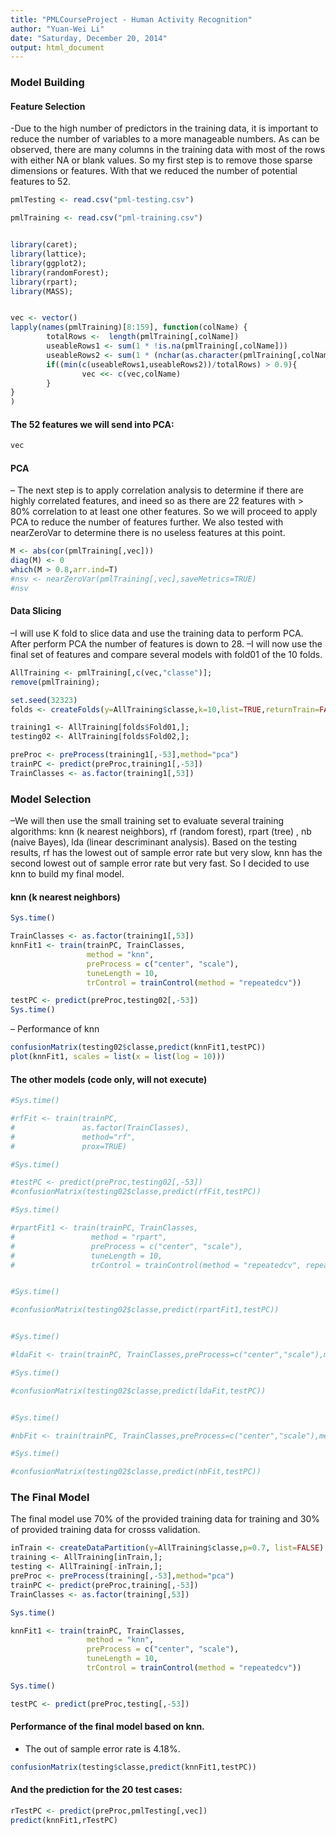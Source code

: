 ```yaml
---
title: "PMLCourseProject - Human Activity Recognition"
author: "Yuan-Wei Li"
date: "Saturday, December 20, 2014"
output: html_document
---
```


### Model Building
#### Feature Selection
-Due to the high number of predictors in the training data, it is important to reduce the number of variables to a more manageable numbers. As can be observed, there are many columns in the training data with most of the rows with either NA or blank values. So my first step is to remove those sparse dimensions or features. With that we reduced the number of potential features to 52.

```r

pmlTesting <- read.csv("pml-testing.csv")

pmlTraining <- read.csv("pml-training.csv")


library(caret);
library(lattice);
library(ggplot2);
library(randomForest);
library(rpart);
library(MASS);


vec <- vector()
lapply(names(pmlTraining)[8:159], function(colName) {
        totalRows <-  length(pmlTraining[,colName])       
        useableRows1 <- sum(1 * !is.na(pmlTraining[,colName]))
        useableRows2 <- sum(1 * (nchar(as.character(pmlTraining[,colName])) > 0))
        if((min(c(useableRows1,useableRows2))/totalRows) > 0.9){
                vec <<- c(vec,colName)        
        }
}
)

```

#### The 52 features we will send into PCA:
```r
vec

```

#### PCA
-- The next step is to apply correlation analysis to determine if there are highly correlated features, and ineed so as there are 22 features with > 80% correlation  to at least one other features. So we will proceed to apply PCA to reduce the number of features further. We also tested with nearZeroVar to determine there is no useless features at this point.

```r
M <- abs(cor(pmlTraining[,vec]))
diag(M) <- 0
which(M > 0.8,arr.ind=T)
#nsv <- nearZeroVar(pmlTraining[,vec],saveMetrics=TRUE)
#nsv
```

#### Data Slicing
--I will use K fold to slice data and use the training data to perform PCA. After perform PCA the number of features is down to 28.
--I will now use the final set of features and compare several models with fold01 of the 10 folds.
```r
AllTraining <- pmlTraining[,c(vec,"classe")];
remove(pmlTraining);

set.seed(32323)
folds <- createFolds(y=AllTraining$classe,k=10,list=TRUE,returnTrain=FALSE)

training1 <- AllTraining[folds$Fold01,]; 
testing02 <- AllTraining[folds$Fold02,];

preProc <- preProcess(training1[,-53],method="pca")
trainPC <- predict(preProc,training1[,-53])
TrainClasses <- as.factor(training1[,53])

```


### Model Selection
--We will then use the small training set to evaluate several training algorithms: knn (k nearest neighbors), rf (random forest), rpart (tree) , nb (naive Bayes), lda (linear descriminant analysis). Based on the testing results, rf has the lowest out of sample error rate but very slow, knn has the second lowest out of sample error rate but very fast. So I decided to use knn to build my final model.

#### knn (k nearest neighbors)
```r

Sys.time()

TrainClasses <- as.factor(training1[,53])
knnFit1 <- train(trainPC, TrainClasses,
                 method = "knn",
                 preProcess = c("center", "scale"),
                 tuneLength = 10,
                 trControl = trainControl(method = "repeatedcv"))

testPC <- predict(preProc,testing02[,-53])
Sys.time()

```

-- Performance of knn
```r
confusionMatrix(testing02$classe,predict(knnFit1,testPC))
plot(knnFit1, scales = list(x = list(log = 10)))
```

#### The other models (code only, will not execute)

```r
#Sys.time()

#rfFit <- train(trainPC,
#               as.factor(TrainClasses),
#               method="rf",               
#               prox=TRUE)

#Sys.time()

#testPC <- predict(preProc,testing02[,-53])
#confusionMatrix(testing02$classe,predict(rfFit,testPC))

#Sys.time()

#rpartFit1 <- train(trainPC, TrainClasses,
#                 method = "rpart",
#                 preProcess = c("center", "scale"),
#                 tuneLength = 10,
#                 trControl = trainControl(method = "repeatedcv", repeats = 3))


#Sys.time()

#confusionMatrix(testing02$classe,predict(rpartFit1,testPC))


#Sys.time()

#ldaFit <- train(trainPC, TrainClasses,preProcess=c("center","scale"),method="lda")

#Sys.time()

#confusionMatrix(testing02$classe,predict(ldaFit,testPC))


#Sys.time()

#nbFit <- train(trainPC, TrainClasses,preProcess=c("center","scale"),method="nb")

#Sys.time()

#confusionMatrix(testing02$classe,predict(nbFit,testPC))
```

### The Final Model
The final model use 70% of the provided training data for training and 30% of provided training data for crosss validation. 

```r
inTrain <- createDataPartition(y=AllTraining$classe,p=0.7, list=FALSE)
training <- AllTraining[inTrain,]; 
testing <- AllTraining[-inTrain,];
preProc <- preProcess(training[,-53],method="pca")
trainPC <- predict(preProc,training[,-53])
TrainClasses <- as.factor(training[,53])

Sys.time()

knnFit1 <- train(trainPC, TrainClasses,
                 method = "knn",
                 preProcess = c("center", "scale"),
                 tuneLength = 10,
                 trControl = trainControl(method = "repeatedcv"))

Sys.time()

testPC <- predict(preProc,testing[,-53])

```

#### Performance of the final model based on knn.
- The out of sample error rate is 4.18%.
```r

confusionMatrix(testing$classe,predict(knnFit1,testPC))

```

#### And the prediction for the 20 test cases:
```r
rTestPC <- predict(preProc,pmlTesting[,vec])
predict(knnFit1,rTestPC)

```
